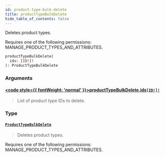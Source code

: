 ```yaml
---
id: product-type-bulk-delete
title: productTypeBulkDelete
hide_table_of_contents: false
---
```








Deletes product types. 

Requires one of the following permissions: MANAGE_PRODUCT_TYPES_AND_ATTRIBUTES.

```graphql
productTypeBulkDelete(
  ids: [ID!]!
): ProductTypeBulkDelete
```


### Arguments

#### [<code style={{ fontWeight: 'normal' }}>productTypeBulkDelete.<b>ids</b></code>](#)<Bullet />[`[ID!]!`](../../../developer/api-reference/scalars/id) <Badge class="secondary" text="non-null"/> <Badge class="secondary" text="scalar"/>
> List of product type IDs to delete.
> 

### Type

#### [`ProductTypeBulkDelete`](../../../developer/api-reference/objects/product-type-bulk-delete) <Badge class="secondary" text="object"/>
> Deletes product types. 

Requires one of the following permissions: MANAGE_PRODUCT_TYPES_AND_ATTRIBUTES.
> 





